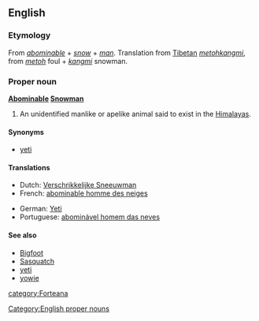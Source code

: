 ==English==
===Etymology===
From ''[[abominable]]'' + ''[[snow]]'' + ''[[man]]''. Translation from [[Tibetan]] ''[[metohkangmi]]'', from ''[[metoh]]'' foul + ''[[kangmi]]'' snowman.

===Proper noun===
'''[[abominable|Abominable]] [[snowman|Snowman]]'''

#An unidentified manlike or apelike animal said to exist in the [[Himalayas]].

====Synonyms====
*[[yeti]]

====Translations====
{{top}}
*Dutch: [[Verschrikkelijke Sneeuwman]] {{m}}
*French: [[abominable homme des neiges]] {{m}}
{{mid}}
*German: [[Yeti]] {{m}}
*Portuguese: [[abominável homem das neves]]
{{bottom}}

====See also====
*[[Bigfoot]]
*[[Sasquatch]]
*[[yeti]]
*[[yowie]]

[[Category:English proper nouns]]
[[category:Forteana]]
